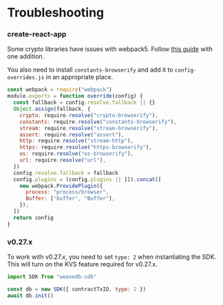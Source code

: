 # Troubleshooting

### create-react-app

Some crypto libraries have issues with webpack5. Follow [this guide](https://www.alchemy.com/blog/how-to-polyfill-node-core-modules-in-webpack-5) with one addition.

You also need to install `constants-browserify` and add it to `config-overrides.js` in an appropriate place.

```js copy
const webpack = require("webpack")
module.exports = function override(config) {
  const fallback = config.resolve.fallback || {}
  Object.assign(fallback, {
    crypto: require.resolve("crypto-browserify"),
    constants: require.resolve("constants-browserify"),
    stream: require.resolve("stream-browserify"),
    assert: require.resolve("assert"),
    http: require.resolve("stream-http"),
    https: require.resolve("https-browserify"),
    os: require.resolve("os-browserify"),
    url: require.resolve("url"),
  })
  config.resolve.fallback = fallback
  config.plugins = (config.plugins || []).concat([
    new webpack.ProvidePlugin({
      process: "process/browser",
      Buffer: ["buffer", "Buffer"],
    }),
  ])
  return config
}
```
### v0.27.x

To work with v0.27.x, you need to set `type: 2` when instantiating the SDK. This will turn on the KVS feature required for v0.27.x.

```js copy
import SDK from "weavedb-sdk"

const db = new SDK({ contractTxID, type: 2 })
await db.init()
```
